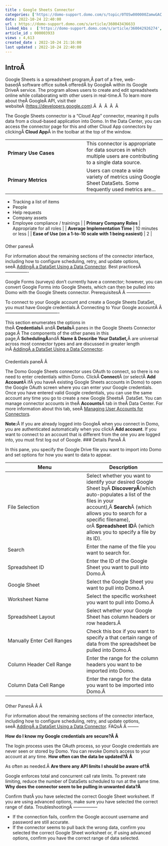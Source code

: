 ```yaml
---
title : Google Sheets Connector
categories: ['https://domo-support.domo.com/s/topic/0TO5w000000ZamwGAC']
date: 2022-10-24 22:40:00
url : https://domo-support.domo.com/s/article/360043436633
linked_kbs :  ['https://domo-support.domo.com/s/article/360042926274', 'https://domo-support.domo.com/s/knowledge-base', 'https://domo-support.domo.com/s/article/360042925494', 'https://domo-support.domo.com/s/article/360043429953', 'https://domo-support.domo.com/s/article/360043436633', 'https://domo-support.domo.com/s/article/360042926054', 'https://domo-support.domo.com/s/article/360043429933', 'https://domo-support.domo.com/s/article/360043429693', 'https://domo-support.domo.com/s/topic/0TO5w000000ZamwGAC', 'https://domo-support.domo.com/s/article/360043429913']
article_id : 000003933
views : 4,613
created_date : 2022-10-24 21:16:00
last updated : 2022-10-24 22:40:00
---
```




IntroÂ
-------


Google Sheets is a spreadsheet program,Â part of a free, web-basedÂ software office suiteÂ offeredÂ by GoogleÂ within its Google DriveÂ service. The program allows users to create and edit spreadsheets online while collaborating with other users in real-time.Â To learn more about theÂ GoogleÂ API, visit their websiteÂ ([https://developers.google.com](https://developers.google.com/sheets/api/reference/rest)).Â  Â  Â  Â  Â 


The Google Sheets connector is a "Cloud App" connector, meaning it pulls data from a cloud-based application into Domo. In the Data Center, you can access the connector page for this and other Cloud App connectors by clickingÂ **Cloud App**Â in the toolbar at the top of the window.




|  |  |
| --- | --- |
| **Primary Use Cases** | This connector is appropriate for data sources in which multiple users are contributing to a single data source. |
| **Primary Metrics** | Users can create a wide variety of metrics using Google Sheet DataSets. Some frequently used metrics are...
* Tracking a list of items
* People
* Help requests
* Company assets
* Employee compliance / trainings
 |
| **Primary Company Roles** | Appropriate for all roles |
| **Average Implementation Time** | 10 minutes or less |
| **Ease of Use (on a 1-to-10 scale with 1 being easiest)** | 2 |


### 
Other panesÂ


For information about the remaining sections of the connector interface, including how to configure scheduling, retry, and update options, seeÂ [AddingÂ a DataSet Using a Data Connector](..\adding_a_dataset_using_a_connector\index.md).
Best practicesÂ
----------------


Google Forms (surveys) don't currently have a connector; however, you can convert Google Forms into Google Sheets, which can then be pulled into Domo with the Google Sheets connector.
PrerequisitesÂ Â
-----------------


To connect to your Google account and create a Google Sheets DataSet, you must have Google credentials.Â
Connecting to Your Google accountÂ Â
-------------------------------------


This section enumerates the options in theÂ **Credentials**Â andÂ **Details**Â panes in the Google Sheets Connector page.Â The components of the other panes in this page,Â **SchedulingÂ**andÂ **Name & Describe Your DataSet,**Â are universal across most connector types and are discussed in greater length inÂ [AddingÂ a DataSet Using a Data Connector](..\adding_a_dataset_using_a_connector\index.md).


### 
Credentials paneÂ Â


The Domo Google Sheets connector uses OAuth to connect, so there is no need to enter credentials within Domo. ClickÂ **Connect**Â (or selectÂ **Add Account**Â ifÂ you haveÂ existing Google Sheets accounts in Domo) to open the Google OAuth screen where you can enter your Google credentials. Once you have entered valid Google credentials, you can use the same account any time you go to create a new Google SheetsÂ  DataSet. You can manage connector accounts in theÂ **Accounts**Â tab in theÂ Data Center. For more information about this tab, seeÂ [Managing User Accounts for Connectors](..\managing_user_accounts_for_connectors\index.html "Managing User Accounts for Connectors").


**Note:**Â If you are already logged into GoogleÂ when you connect in Domo, you are authenticated automatically when you clickÂ **Add account**. If you want to connect to an account that is different from the one you are logged into, you must first log out of Google.
### 
Details PaneÂ Â


In this pane, you specify the Google Drive file you want to import into Domo and set options for how you want to data to appear.




| Menu | Description |
| --- | --- |
| File Selection | Select whether you want to identify your desired Google Sheet byÂ **DiscoveryÂ**(which auto-populates a list of the files in your account),Â **Search**Â (which allows you to search for a specific filename), orÂ **Spreadsheet ID**Â (which allows you to specify a file by its ID). |
| Search | Enter the name of the file you want to search for. |
| Spreadsheet ID | Enter the ID of the Google Sheet you want to pull into Domo.Â  |
| Google Sheet | Select the Google Sheet you want to pull into Domo.Â  |
| Worksheet Name | Select the specific worksheet you want to pull into Domo.Â  |
| Spreadsheet Layout | Select whether your Google Sheet has column headers or row headers.Â  |
| Manually Enter Cell Ranges | Check this box if you want to specify a that certain range of data from the spreadsheet be pulled into Domo.Â  |
| Column Header Cell Range | Enter the range for the column headers you want to be imported into Domo. |
| Column Data Cell Range | Enter the range for the data you want to be imported into Domo.Â  |
### 
Other PanesÂ Â Â


For information about the remaining sections of the connector interface, including how to configure scheduling, retry, and update options, seeÂ [AddingÂ a DataSet Using a Data Connector](..\adding_a_dataset_using_a_connector\index.md).
FAQsÂ Â
--------


**How do I know my Google credentials are secure?Â Â**


The login process uses the OAuth process, so your Google credentials are never seen or stored by Domo. You can revoke Domo's access to your account at any time.
**How often can the data be updated?Â Â**


As often as needed.Â
**Are there any API limits I should be aware of?Â**


Google enforces total and concurrent call rate limits. To prevent rate limiting, reduce the number of DataSets scheduled to run at the same time.
**Why does the connector seem to be pulling in unwanted data?Â**


Confirm thatÂ you have selected the correct Google Sheet worksheet. If you are using advanced options, make sure you have selected the correct range of data.
TroubleshootingÂ
-----------------



* If the connection fails, confirm the Google account username and password are still accurate.
* If the connector seems to pull back the wrong data, confirm you selected the correct Google Sheet worksheet or, if using advanced options, confirm you have the correct range of data selected.